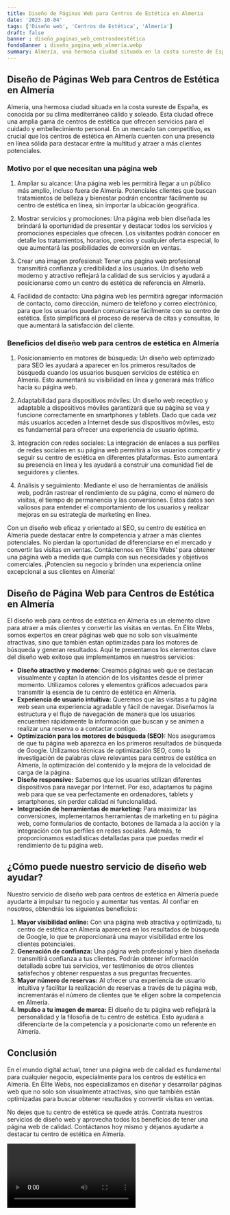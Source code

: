```yaml
---
title: Diseño de Páginas Web para Centros de Estética en Almería
date: '2023-10-04'
tags: ['Diseño web', 'Centros de Estética', 'Almería']
draft: false
banner : diseño_paginas_web_centrosdeestética
fondoBanner : diseño_pagina_web_almería.webp
summary: Almería, una hermosa ciudad situada en la costa sureste de España, es conocida por su clima mediterráneo cálido y soleado. Esta ciudad ofrece una amplia gama de centros de estética que ofrecen servicios para el cuidado y embellecimiento personal. En un mercado tan competitivo, es crucial que los centros de estética en Almería cuenten con una presencia en línea sólida para destacar entre la multitud y atraer a más clientes potenciales.
---
```


## Diseño de Páginas Web para Centros de Estética en Almería

Almería, una hermosa ciudad situada en la costa sureste de España, es conocida por su clima mediterráneo cálido y soleado. Esta ciudad ofrece una amplia gama de centros de estética que ofrecen servicios para el cuidado y embellecimiento personal. En un mercado tan competitivo, es crucial que los centros de estética en Almería cuenten con una presencia en línea sólida para destacar entre la multitud y atraer a más clientes potenciales.

### Motivo por el que necesitan una página web

1. Ampliar su alcance: Una página web les permitirá llegar a un público más amplio, incluso fuera de Almería. Potenciales clientes que buscan tratamientos de belleza y bienestar podrán encontrar fácilmente su centro de estética en línea, sin importar la ubicación geográfica.

2. Mostrar servicios y promociones: Una página web bien diseñada les brindará la oportunidad de presentar y destacar todos los servicios y promociones especiales que ofrecen. Los visitantes podrán conocer en detalle los tratamientos, horarios, precios y cualquier oferta especial, lo que aumentará las posibilidades de conversión en ventas.

3. Crear una imagen profesional: Tener una página web profesional transmitirá confianza y credibilidad a los usuarios. Un diseño web moderno y atractivo reflejará la calidad de sus servicios y ayudará a posicionarse como un centro de estética de referencia en Almería.

4. Facilidad de contacto: Una página web les permitirá agregar información de contacto, como dirección, número de teléfono y correo electrónico, para que los usuarios puedan comunicarse fácilmente con su centro de estética. Esto simplificará el proceso de reserva de citas y consultas, lo que aumentará la satisfacción del cliente.

### Beneficios del diseño web para centros de estética en Almería

1. Posicionamiento en motores de búsqueda: Un diseño web optimizado para SEO les ayudará a aparecer en los primeros resultados de búsqueda cuando los usuarios busquen servicios de estética en Almería. Esto aumentará su visibilidad en línea y generará más tráfico hacia su página web.

2. Adaptabilidad para dispositivos móviles: Un diseño web receptivo y adaptable a dispositivos móviles garantizará que su página se vea y funcione correctamente en smartphones y tablets. Dado que cada vez más usuarios acceden a Internet desde sus dispositivos móviles, esto es fundamental para ofrecer una experiencia de usuario óptima.

3. Integración con redes sociales: La integración de enlaces a sus perfiles de redes sociales en su página web permitirá a los usuarios compartir y seguir su centro de estética en diferentes plataformas. Esto aumentará su presencia en línea y les ayudará a construir una comunidad fiel de seguidores y clientes.

4. Análisis y seguimiento: Mediante el uso de herramientas de análisis web, podrán rastrear el rendimiento de su página, como el número de visitas, el tiempo de permanencia y las conversiones. Estos datos son valiosos para entender el comportamiento de los usuarios y realizar mejoras en su estrategia de marketing en línea.

Con un diseño web eficaz y orientado al SEO, su centro de estética en Almería puede destacar entre la competencia y atraer a más clientes potenciales. No pierdan la oportunidad de diferenciarse en el mercado y convertir las visitas en ventas. Contáctennos en 'Élite Webs' para obtener una página web a medida que cumpla con sus necesidades y objetivos comerciales. ¡Potencien su negocio y brinden una experiencia online excepcional a sus clientes en Almería!

<GifSeo />

<Cta />

## Diseño de Página Web para Centros de Estética en Almería

El diseño web para centros de estética en Almería es un elemento clave para atraer a más clientes y convertir las visitas en ventas. En Élite Webs, somos expertos en crear páginas web que no solo son visualmente atractivas, sino que también están optimizadas para los motores de búsqueda y generan resultados. Aquí te presentamos los elementos clave del diseño web exitoso que implementamos en nuestros servicios:

- **Diseño atractivo y moderno:** Creamos páginas web que se destacan visualmente y captan la atención de los visitantes desde el primer momento. Utilizamos colores y elementos gráficos adecuados para transmitir la esencia de tu centro de estética en Almería.
- **Experiencia de usuario intuitiva:** Queremos que las visitas a tu página web sean una experiencia agradable y fácil de navegar. Diseñamos la estructura y el flujo de navegación de manera que los usuarios encuentren rápidamente la información que buscan y se animen a realizar una reserva o a contactar contigo.
- **Optimización para los motores de búsqueda (SEO):** Nos aseguramos de que tu página web aparezca en los primeros resultados de búsqueda de Google. Utilizamos técnicas de optimización SEO, como la investigación de palabras clave relevantes para centros de estética en Almería, la optimización del contenido y la mejora de la velocidad de carga de la página.
- **Diseño responsive:** Sabemos que los usuarios utilizan diferentes dispositivos para navegar por Internet. Por eso, adaptamos tu página web para que se vea perfectamente en ordenadores, tablets y smartphones, sin perder calidad ni funcionalidad.
- **Integración de herramientas de marketing:** Para maximizar las conversiones, implementamos herramientas de marketing en tu página web, como formularios de contacto, botones de llamada a la acción y la integración con tus perfiles en redes sociales. Además, te proporcionamos estadísticas detalladas para que puedas medir el rendimiento de tu página web.

## ¿Cómo puede nuestro servicio de diseño web ayudar?

Nuestro servicio de diseño web para centros de estética en Almería puede ayudarte a impulsar tu negocio y aumentar tus ventas. Al confiar en nosotros, obtendrás los siguientes beneficios:

1. **Mayor visibilidad online:** Con una página web atractiva y optimizada, tu centro de estética en Almería aparecerá en los resultados de búsqueda de Google, lo que te proporcionará una mayor visibilidad entre los clientes potenciales.
2. **Generación de confianza:** Una página web profesional y bien diseñada transmitirá confianza a tus clientes. Podrán obtener información detallada sobre tus servicios, ver testimonios de otros clientes satisfechos y obtener respuestas a sus preguntas frecuentes.
3. **Mayor número de reservas:** Al ofrecer una experiencia de usuario intuitiva y facilitar la realización de reservas a través de tu página web, incrementarás el número de clientes que te eligen sobre la competencia en Almería.
4. **Impulso a tu imagen de marca:** El diseño de tu página web reflejará la personalidad y la filosofía de tu centro de estética. Esto ayudará a diferenciarte de la competencia y a posicionarte como un referente en Almería.

## Conclusión

En el mundo digital actual, tener una página web de calidad es fundamental para cualquier negocio, especialmente para los centros de estética en Almería. En Élite Webs, nos especializamos en diseñar y desarrollar páginas web que no solo son visualmente atractivas, sino que también están optimizadas para buscar obtener resultados y convertir visitas en ventas.

No dejes que tu centro de estética se quede atrás. Contrata nuestros servicios de diseño web y aprovecha todos los beneficios de tener una página web de calidad. Contáctanos hoy mismo y déjanos ayudarte a destacar tu centro de estética en Almería.

<Video />

<CtaBot job='Centros de Estética' city='Almería'/>

<Gmaps query='Almería+españa+maps' />